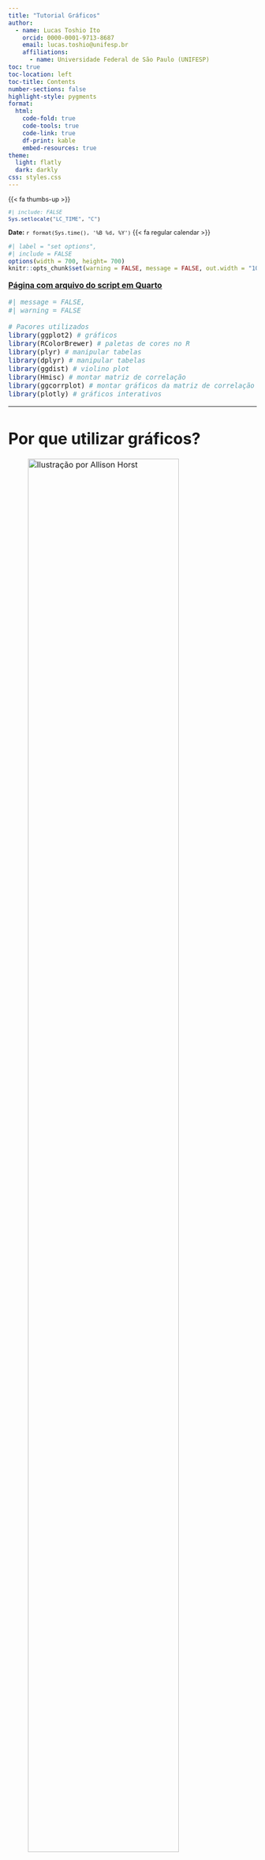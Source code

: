 ---
title: "Tutorial Gráficos"
author:
  - name: Lucas Toshio Ito
    orcid: 0000-0001-9713-8687
    email: lucas.toshio@unifesp.br
    affiliations:
      - name: Universidade Federal de São Paulo (UNIFESP) 
toc: true
toc-location: left
toc-title: Contents
number-sections: false
highlight-style: pygments
format: 
  html:
    code-fold: true
    code-tools: true
    code-link: true
    df-print: kable
    embed-resources: true
theme:
  light: flatly
  dark: darkly
css: styles.css
---

::: {style="font-size: 0.9em"}
<a href="mailto:lucas.toshio@unifesp.br">
   <span class="fa-stack fa-sm">
       <i class="fa fa-circle fa-stack-2x"></i>
       <i class="fa fa-envelope fa-stack-1x fa-inverse"></i>
   </span>
</a> 
<a href="https://twitter.com/lcstoshio">
   <span class="fa-stack fa-sm">
       <i class="fa fa-circle fa-stack-2x"></i>
       <i class="fa-brands fa-twitter fa-stack-1x fa-inverse"></i>
   </span>
</a>
<a href="https://github.com/lcstoshio">
   <span class="fa-stack fa-sm">
       <i class="fa fa-circle fa-stack-2x"></i>
       <i class="fa-brands fa-github fa-stack-1x fa-inverse"></i>
   </span>
</a>
<a href="http://linkedin.com/in/lucas-toshio-ito-5b8a96199">
   <span class="fa-stack fa-sm">
       <i class="fa fa-circle fa-stack-2x"></i>
       <i class="fa-brands fa-linkedin fa-stack-1x fa-inverse"></i>
   </span>
</a>

::: {.content-hidden}
{{< fa thumbs-up >}}
:::

```{r}
#| include: FALSE
Sys.setlocale("LC_TIME", "C")
```

**Date:** `r format(Sys.time(), '%B %d, %Y')` `    ` {{< fa regular calendar >}}
:::

```{r}
#| label = "set options",
#| include = FALSE
options(width = 700, height= 700)
knitr::opts_chunk$set(warning = FALSE, message = FALSE, out.width = "100%", fig.showtext = TRUE, retina = 1)
```

<font size="3">
<body>

[**Página com arquivo do script em Quarto**](https://github.com/lcstoshio/Lcstoshio.github.io/blob/main/Tutorial_ggplot2/Tutorial_Graficos.qmd)

```{r}
#| message = FALSE,
#| warning = FALSE

# Pacores utilizados
library(ggplot2) # gráficos
library(RColorBrewer) # paletas de cores no R
library(plyr) # manipular tabelas
library(dplyr) # manipular tabelas
library(ggdist) # violino plot
library(Hmisc) # montar matriz de correlação
library(ggcorrplot) # montar gráficos da matriz de correlação
library(plotly) # gráficos interativos
```

------------------------------------------------------------------------

# **Por que utilizar gráficos?**

![Ilustração por Allison Horst](./ggplot2_cute.jpg){width="85%"}

Para cada tipo de variável há uma representação mais adequada de gráficos e tabelas. Nesse tutorial, focaremos na elaboração de gráficos que mostrem adequadamente os resultados que queremos visualizar. Afinal, uma tabela nem sempre resume os dados de forma eficiente, por isso os gráficos são importantes aliados.  

Visualizamos os dados porque é mais fácil aprender com algo que podemos ver em vez de ler. E, felizmente, para os analistas de dados e cientistas de dados que utilizam o R, existe um pacote no tidyverse chamado de ggplot2 que torna fácil a visualização de dados num instante!  

O ggplot2 é um sistema para criar gráficos, baseado na Gramática dos Gráficos (The Grammar of Graphics), que nos permite criar gráficos de forma rápida e eficiente para descobrir padrões nos nossos dados. Sempre é essencial plotar seus dados para tornar os dados complexos que estão tabelados em uma forma mais simplificada de visuaização.  

Nesse tutorial iremos tratar da estrutura básica do código para utilizar o ggplot2 e como montar alguns dos tipos de gráficos mais utilizados:  

- Gráficos de barras
- Gráficos de setores
- Histogramas
- Boxplots
- Gráficos de densidade
- Gráficos de dispersão
- Matriz de correlação
- Gráficos sobrepostos
- Gráficos interativos

------------------------------------------------------------------------

# **Estrutura geral do ggplot2**

Um ggplot padrão precisa de três itens essenciais que você deve especificar: os dados, a estética e uma geometria. Adicionalmente existem outros parâmetros que podemos adicionar, como por exemplo temas visuais.  

1. Dados: Os dados brutos em formato de data frame.
2. Estética - aes(): Estética dos objectos geométricos e estatísticos, tais como posição, cor, tamanho, forma e transparência.
3. Geometrias - geom_: As formas geométricas que representarão os dados (pontos, boxplot, histograma, barras, ...).
4. Temas visuais - theme(): As predefinições visuais gerais de um gráfico, tais como fundo, eixos, fonte de letra, tamanhos e cores.

![Ilustração por Thomas de Beus](https://miro.medium.com/v2/resize:fit:786/1*w1RnmuE7VRK9aCAbtW9KAQ.gif){width="70%"}

Sempre começamos um gráfico adicionando os dados na função do {ggplot2} ~ ggplot(data = df) ~ que apenas informa à função que vamos trabalhar com esses dados. Na maioria dos casos, você pode querer representar graficamente duas variáveis uma no eixo x e outra no eixo y, estas são estéticas posicionais e, portanto, adicionamos na estética do gráfico ~ aes(x = var1, y = var2). Existem muitas geometrias diferentes que podem ser adicionadas a um ggplot por padrão, onde vamos dizer ao {ggplot2} qual forma queremos usar, por exemplo, adicionando geom_point() para criar um gráfico de dispersão.  

Exemplos de estrutura geral do {ggplot2}:  

```
ggplot(data = df, aes(x = var1, y = var2))+
    geom_point()
```

------------------------------------------------------------------------

# **Cores no R**

No R existem diversas [cores](http://www.stat.columbia.edu/~tzheng/files/Rcolor.pdf) que já estão inclusas, porém também podemos usar diversas paletas de cores pré-definidas que podem ser utilizadas nos gráficos do ggplot. Algumas dessas paletas estão disponíveis no pacote {RColorBrewer}, onde possuimos uma variedade de paletas que podem ser manipuladas.  

```
display.brewer.all()
```

![Paletas](https://r-graph-gallery.com/38-rcolorbrewers-palettes_files/figure-html/thecode-1.png){width="70%"}

Se você tiver interesse em mais paletas olhe o pacote [{paletter}](https://emilhvitfeldt.github.io/r-color-palettes/discrete.html), que possui uma incrível coleção de milhares de paletas de cores de diversos pacotes! Alguns exemplos de paletas de cores interessantes nesse pacote são [{colorblindr}](https://github.com/clauswilke/colorblindr) e [{NatParksPalettes}](https://github.com/kevinsblake/NatParksPalettes) no R.  

------------------------------------------------------------------------

# **Banco de Dados - [Surto.xlsx](https://drive.google.com/file/d/1A3AlnJ_DbB5tCYK7u2zxDDclD1YOoWWE/view?usp=drive_web&authuser=1)**

Em novembro de 2018, um surto de intoxicação alimentar por enterotoxina estafilocócica ocorreu após pessoas almoçarem em um simpósio, promovido por uma universidade privada, no município de Verde Oliva.  

A alimentação servida foi preparada na cozinha de uma empresa terceirizada e enviada ao local do evento por meio de vans sem refrigeração. O cardápio foi composto por: salada de folhas verdes, tomate, cenoura e pepino, pão francês, medalhão ao molho madeira, macarrão espaguete sem molho, molho de queijo, molho ao sugo, pudim de leite condensado, salada de frutas, suco de laranja e água.  

O almoço ocorreu por volta das 13:00h. Os primeiros casos do surto começaram a apresentar sintomas típicos de intoxicação alimentar, como náusea, vômito, cólica abdominal e diarreia, uma hora após a ingestão dos alimentos.  

No total, 200 pessoas participaram do simpósio. Das 150 pessoas que almoçaram no local do evento, 50 adoeceram. Foram considerados casos do surto as pessoas que apresentaram vômito e/ou diarreia após terem se alimentado com pelo menos um dos itens servidos no evento.  

Com a investigação do surto alimentar pretende-se identificar quais alimentos possivelmente provocaram a intoxicação no evento científico.  

```{r}
surto <- readxl::read_excel("surto.xlsx", 
                    sheet = "Plan1") 

surto <- mutate(surto, 
                caso = factor(caso, labels=c('Não','Sim')),
         sexo = factor(sexo, labels=c("Feminino","Masculino")),
         ocupa = factor(ocupa),
         diarreia = factor(diarreia, labels=c('Não','Sim')),
         colica = factor(colica, labels=c('Não','Sim')),
         vomito = factor(vomito, labels=c('Não','Sim')),
         nausea = factor(nausea, labels=c('Não','Sim')),
         cefaleia = factor(cefaleia, labels=c('Não','Sim')),
         desidratacao = factor(desidratacao, labels=c('Não','Sim')),
         febre = factor(febre, labels=c('Não','Sim')),
         servsaude = factor(servsaude, labels=c('Não','Sim')),
         gravidade = factor(gravidade,order = TRUE, labels=c('Leve','Moderado',"Grave")),
         salada = factor(salada, labels=c('Não','Sim')),
         pao = factor(pao, labels=c('Não','Sim')),
         medalhao = factor(medalhao, labels=c('Não','Sim')),
         macarrao = factor(macarrao, labels=c('Não','Sim')),
         molhoqueijo = factor(molhoqueijo, labels=c('Não','Sim')),
         molhoverm = factor(molhoverm, labels=c('Não','Sim')),
         pudim = factor(pudim, labels=c('Não','Sim')),
         frutas = factor(frutas, labels=c('Não','Sim')),
         agua = factor(agua, labels=c('Não','Sim')),
         suco = factor(suco, labels=c('Não','Sim'))
  )
```

------------------------------------------------------------------------

# **Tipos de Gráficos**

![Tipos de gráfico por variável](./graph_types.jpg){width="100%"}

O número de variáveis, o tipo de variável e qual seu objetivo na análise determina qual o gráfico que melhor representa aqueles dados. Assim, sempre é necessário estudar seu banco de dados e compreender como as variáveis estão organizadas. 

------------------------------------------------------------------------

# **Gráficos de Barras**

## **1 variável**

### **(N) Simples**

```{r}
(surto %>% # Data.frame
     ggplot(aes(x = ocupa)) + # Coluna de interesse 
     geom_bar()) # Formato de barras
```

### **(N) Completo**

```{r}
(surto %>% # Data.frame
     ggplot(aes(x = ocupa, fill = ocupa)) + # Coluna de interesse 
     geom_bar() + # Formato de barras
     theme_minimal() + # Tema com fundo branco
     theme(plot.title = element_text(size=20, face="bold.italic"), # Aumentar o tamanho do título e deixar em negrito/itálico
           plot.subtitle = element_text(size=12, color="gray34", face="bold.italic"))+ # Aumentar o tamanho do subtítulo e deixar em negrito/itálico
     labs(title = "Gráfico de Barras", # Título
         subtitle = "Ocupação", # Subtítulo
         x = "Ocupação", # Título do eixo x
         y = "Frequência Absoluta (N)", # Título do eixo y
         fill = "Ocupação")+ # Título da legenda
     scale_fill_brewer(palette="Set1")) # Cor das barras
```

### **(%) Simples**

```{r}
(surto %>% # Data.frame
     ggplot(aes(x = ocupa)) + # Coluna de interesse 
     geom_bar(aes(y = (after_stat(count))/sum(after_stat(count))))) # Formato de barras na forma de porcentagem relativa
```

### **(%) Completo**

```{r}
(surto %>% # Data.frame
     ggplot(aes(x = ocupa, fill = ocupa)) + # Coluna de interesse 
     geom_bar(aes(y = (after_stat(count))/sum(after_stat(count))))+ # Formato de barras na forma de porcentagem relativa
     scale_y_continuous(labels=scales::percent, #mudança de escala do eixo y para percentual
                        limits=c(0, 1))+ #limite do eixo y
     theme_minimal() + # Tema com fundo branco
     theme(plot.title = element_text(size=20, face="bold.italic"), # Aumentar o tamanho do título e deixar em negrito/itálico
           plot.subtitle = element_text(size=12, color="gray34", face="bold.italic"))+ # Aumentar o tamanho do subtítulo e deixar em negrito/itálico
     labs(title = "Gráfico de Barras", # Título
         subtitle = "Ocupação", # Subtítulo
         x = "Ocupação", # Título do eixo x
         y = "Frequência Relativa (%)", # Título do eixo y
         fill = "Ocupação")+ # Título da legenda
     scale_fill_brewer(palette="Set2")) # Cor das barras
```

## **2 variáveis**

```{r}
(surto %>% # Data.frame
     ggplot(aes(x = ocupa, fill = sexo)) + # Coluna de interesse 
     geom_bar(aes(y = (after_stat(count))/sum(after_stat(count))))+ # Formato de barras na forma de porcentagem relativa
     scale_y_continuous(labels=scales::percent, #mudança de escala do eixo y para percentual
                        limits=c(0, 1))+ #limite do eixo y
     theme_minimal() + # Tema com fundo branco
     theme(plot.title = element_text(size=20, face="bold.italic"), # Aumentar o tamanho do título e deixar em negrito/itálico
           plot.subtitle = element_text(size=12, color="gray34", face="bold.italic"))+ # Aumentar o tamanho do subtítulo e deixar em negrito/itálico
     labs(title = "Gráfico de Barras", # Título
         subtitle = "Ocupação x Sexo", # Subtítulo
         x = "Ocupação", # Título do eixo x
         y = "Frequência Relativa (%)", # Título do eixo y
         fill = "Sexo")+ # Título da legenda
     scale_fill_brewer(palette="Set1")) # Cor das barras
```

## **3 variáveis**

```{r}
(surto %>% # Data.frame
     ggplot(aes(x = caso, fill = agua)) + # Coluna de interesse 
     geom_bar(aes(y = (after_stat(count))/sum(after_stat(count))))+ # Formato de barras na forma de porcentagem relativa
     scale_y_continuous(labels=scales::percent, #mudança de escala do eixo y para percentual
                        limits=c(0, 1))+ #limite do eixo y
     theme_bw()+ # Tema com fundo branco e contorno preto
     theme(plot.title = element_text(size=20, face="bold.italic"), # Aumentar o tamanho do título e deixar em negrito/itálico
           plot.subtitle = element_text(size=12, color="gray34", face="bold.italic"), # Aumentar o tamanho do subtítulo e deixar em negrito/itálico
           strip.text = element_text(size=12, color="white"), # Alterar a cor do texto da faceta
           strip.background = element_rect (fill="gray20"))+ # Alterar a cor de fundo da faceta       
     labs(title = "Gráfico de Barras", # Título
         subtitle = "Caso de intoxicação alimentar x Água x Sexo", # Subtítulo
         x = "Intoxicação alimentar", # Título do eixo x
         y = "Frequência Relativa (%)", # Título do eixo y
         fill = "Bebeu\nÁgua?")+ # Título da legenda
     scale_fill_manual(values = c("cornflowerblue", "dodgerblue4"))+ # Cor das barras
     facet_wrap(~sexo)) # Separar em facetas
```

------------------------------------------------------------------------

# **Gráficos de Pizza ou Setores**

## **1 variável**

### **Simples**

o ggplot não tem uma função específica direito para fazer o gráfico de setores, então é um pouco remendado
Não consegui adicionar de uma forma boa os números no gráfico

```{r}
(surto %>% # Data.frame
    ggplot(aes(x = "", fill = caso)) + # Coluna de interesse 
    geom_bar(width = 1) + # utilizamos um gráfico de barras que vai ser arredondado para virar o gráfico de setores
    coord_polar(theta = "y", start = 0)) # Função utilizada para montar gráfico de setores
```

### **Completo**

```{r}
(surto %>% # Data.frame
    ggplot(aes(x = "", fill = caso)) + # Coluna de interesse 
    geom_bar(width = 1) + # utilizamos um gráfico de barras que vai ser arredondado para virar o gráfico de setores
    coord_polar(theta = "y", start = 0)+ # função utilizada para montar gráfico de setores
    theme_minimal() + # Tema com fundo branco
    theme(plot.title = element_text(size=20, face="bold.italic"), # Aumentar o tamanho do título e deixar em negrito/itálico
          plot.subtitle = element_text(size=12, color="gray34", face="bold.italic"), # Aumentar o tamanho do subtítulo e deixar em negrito/itálico
          axis.ticks = element_blank(), # Remover linhas adicionais
          axis.text.x = element_blank(), # Remover linhas adicionais
          panel.grid = element_blank())+ # Remover linhas adicionais 
    geom_text(stat = "count", aes(label = paste0(round (..count../sum(..count..)*100, 1),"%")), position = position_stack(vjust = 0.5), color="white", fontface="bold", size = 5) + # Texto dentro do gráfico com a porcentagem
    labs(title = "Gráfico de Setores", # Título
         subtitle = "Intoxicação Alimentar", # Subtítulo
         x = "", # Título do eixo x
         y = "", # Título do eixo y
         fill = "Caso de intoxicação\nalimentar?") + # Título da legenda
    scale_fill_brewer(palette = "Set1")) # Cor de cada grupo
```

------------------------------------------------------------------------

# **Histogramas**

## **1 variável**

### **Simples**

```{r}
(surto %>% # Data.frame
     ggplot(aes(x = hb)) + # Coluna de interesse 
     geom_histogram()) # Formato de histograma
```

### **Completo**

```{r}
(surto %>% # Data.frame
     ggplot(aes(x = hb)) + # Coluna de interesse 
     geom_histogram(bins = 40, fill = "midnightblue", color = "gray88")+ # Formato de histograma e determinar o número de "caixas" e as cores do histograma
     theme_minimal() + # Tema com fundo branco
     theme(plot.title = element_text(size=20, face="bold.italic"), # Aumentar o tamanho do título e deixar em negrito/itálico
           plot.subtitle = element_text(size=12, color="gray34", face="bold.italic"))+ # Aumentar o tamanho do subtítulo e deixar em negrito/itálico
     labs(title = "Histograma", # Título
         subtitle = "Valor de hemoglobina", # Subtítulo
         x = "Hemoglobina (g/dL)", # Título do eixo x
         y = "Frequência Absoluta (N)", # Título do eixo y
         fill = "")) # Título da legenda
```

## **2 variáveis**

```{r}
(surto %>% # Data.frame
     ggplot(aes(x = hb)) + # Coluna de interesse 
     geom_histogram(aes(fill = sexo), bins = 40, color = "gray88")+ # Formato de histograma e determinar o número de "caixas" e as cores do histograma
     theme_minimal() + # Tema com fundo branco
     theme(plot.title = element_text(size=20, face="bold.italic"), # Aumentar o tamanho do título e deixar em negrito/itálico
           plot.subtitle = element_text(size=12, color="gray34", face="bold.italic"))+ # Aumentar o tamanho do subtítulo e deixar em negrito/itálico
     labs(title = "Histograma", # Título
         subtitle = "Valor de hemoglobina x Sexo", # Subtítulo
         x = "Hemoglobina (g/dL)", # Título do eixo x
         y = "Frequência Absoluta (N)", # Título do eixo y
         fill = "Sexo")+ # Título da legenda
     scale_fill_brewer(palette="Set1")) # Cor das barras
```

## **3 variáveis**

```{r}
(surto %>% # Data.frame
     ggplot(aes(x = hb)) + # Coluna de interesse 
     geom_histogram(aes(fill = sexo), bins = 30, color = "gray88")+ # Formato de histograma e determinar o número de "caixas" e as cores do histograma
     theme_bw() + # Tema com fundo branco
     theme(plot.title = element_text(size=20, face="bold.italic"), # Aumentar o tamanho do título e deixar em negrito/itálico
           plot.subtitle = element_text(size=12, color="gray34", face="bold.italic"), # Aumentar o tamanho do subtítulo e deixar em negrito/itálico
           strip.text = element_text(size=12, color="white"), # Alterar a cor do texto da faceta
           strip.background = element_rect (fill="gray20"))+ # Alterar a cor de fundo da faceta    
     labs(title = "Histograma", # Título
         subtitle = "Valor de hemoglobina x Sexo x Caso de intoxicação alimentar", # Subtítulo
         x = "Hemoglobina (g/dL)", # Título do eixo x
         y = "Frequência Absoluta (N)", # Título do eixo y
         fill = "Sexo")+ # Título da legenda
     scale_fill_brewer(palette="Set1")+ # Cor das barras
     facet_wrap(~caso)) # Separar em facetas
```

------------------------------------------------------------------------

# **Boxplots**

## **1 variável**

### **Simples**

```{r}
(surto %>% # Data.frame
     ggplot(aes(y = leuco)) + # Coluna de interesse 
     geom_boxplot()) # Formato de boxplot
```

### **Completo**

```{r}
(surto %>% # Data.frame
     ggplot(aes(y = leuco)) + # Coluna de interesse 
     geom_boxplot(fill = "lightgreen", color="darkgreen")+ # Formato de boxplot
     theme_minimal()+ # Tema com fundo branco
     theme(plot.title = element_text(size=20, face="bold.italic"), # Aumentar o tamanho do título e deixar em negrito/itálico
           plot.subtitle = element_text(size=12, color="gray34", face="bold.italic"))+ # Aumentar o tamanho do subtítulo e deixar em negrito/itálico
     labs(title = "Boxplot", # Título
         subtitle = "Valor de leucócitos", # Subtítulo
         x = "", # Título do eixo x
         y = "Número de Leucócitos (uL)")) # Título do eixo y
```

## **2 variáveis**

```{r}
(surto %>% # Data.frame
     ggplot(aes(y = leuco, x = ocupa, color = ocupa)) + # Coluna de interesse 
     geom_boxplot()+ # Formato de boxplot
     theme_minimal()+ # Tema com fundo branco
     theme(plot.title = element_text(size=20, face="bold.italic"), # Aumentar o tamanho do título e deixar em negrito/itálico
           plot.subtitle = element_text(size=12, color="gray34", face="bold.italic"))+ # Aumentar o tamanho do subtítulo e deixar em negrito/itálico
     labs(title = "Boxplot", # Título
         subtitle = "Valor de leucócitos x Ocupação", # Subtítulo
         x = "Ocupação", # Título do eixo x
         y = "Número de Leucócitos (uL)", # Título do eixo y
         color = "Ocupação") + # Título da legenda
     scale_color_brewer(palette="Set1")) # Cor dos gráficos
```

## **3 variáveis**

```{r}
(surto %>% # Data.frame
     ggplot(aes(y = leuco, x = caso, color = caso)) + # Coluna de interesse 
     geom_boxplot()+ # Formato de boxplot
     theme_bw()+ # Tema com fundo branco e contorno preto
     theme(plot.title = element_text(size=20, face="bold.italic"), # Aumentar o tamanho do título e deixar em negrito/itálico
           plot.subtitle = element_text(size=12, color="gray34", face="bold.italic"), # Aumentar o tamanho do subtítulo e deixar em negrito/itálico
           strip.text = element_text(size=12, color="white"), # Alterar a cor do texto da faceta
           strip.background = element_rect (fill="gray20"))+ # Alterar a cor de fundo da faceta 
     labs(title = "Boxplot", # Título
         subtitle = "Valor de leucócitos x Ocupação x Intoxicação alimentar", # Subtítulo
         x = "Intoxicação alimentar", # Título do eixo x
         y = "Número de Leucócitos (uL)", # Título do eixo y
         color = "Caso de intoxicação\nalimentar") + # Título da legenda
     scale_color_brewer(palette="Set1")+ # Cor dos gráficos
     facet_wrap(~ocupa)) # Separar em facetas
```

------------------------------------------------------------------------

# **Gráficos de Densidade**

## **1 variável**

### **Simples**

```{r}
(surto %>% # Data.frame
     ggplot(aes(x = hb)) + # Coluna de interesse 
     geom_density()) # Formato de densidade
```

### **Completo**

```{r}
(surto %>% # Data.frame
     ggplot(aes(x = hb)) + # Coluna de interesse 
     geom_density(fill = "firebrick3", color = "gray88")+ # Formato de histograma e determinar o número de grupos e as cores do histograma
     geom_vline(aes(xintercept=mean(hb)), color="black", linetype="dashed", size=1)+ #linha da média
     theme_minimal() + # Tema com fundo branco
     theme(plot.title = element_text(size=20, face="bold.italic"), # Aumentar o tamanho do título e deixar em negrito/itálico
           plot.subtitle = element_text(size=12, color="gray34", face="bold.italic"))+ # Aumentar o tamanho do subtítulo e deixar em negrito/itálico
     labs(title = "Gráfico de Densidade", # Título
         subtitle = "Valor de hemoglobina", # Subtítulo
         x = "Hemoglobina (g/dL)", # Título do eixo x
         y = "Densidade", # Título do eixo y
         fill = "")) # Título da legenda
```

## **2 variáveis**

```{r}
(surto %>% # Data.frame
     ggplot(aes(x = hb, fill = caso)) + # Coluna de interesse 
     geom_density(color = "gray88", alpha = 0.5)+ # Formato de histograma e determinar o número de grupos e as cores do histograma
     geom_vline(aes(xintercept=mean(hb)), color="black", linetype="dashed", size=1)+ #linha da média
     theme_minimal() + # Tema com fundo branco
     theme(plot.title = element_text(size=20, face="bold.italic"), # Aumentar o tamanho do título e deixar em negrito/itálico
           plot.subtitle = element_text(size=12, color="gray34", face="bold.italic"))+ # Aumentar o tamanho do subtítulo e deixar em negrito/itálico
     labs(title = "Gráfico de Densidade", # Título
         subtitle = "Valor de hemoglobina x Caso de intoxicação alimentar", # Subtítulo
         x = "Hemoglobina (g/dL)", # Título do eixo x
         y = "Densidade", # Título do eixo y
         fill = "Caso de intoxicação\nalimentar?")+ # Título da legenda
     scale_fill_brewer(palette="Set1")) # Cor dos gráficos
```

## **3 variáveis**

```{r}
(surto %>% # Data.frame
     ggplot(aes(x = hb, fill = caso)) + # Coluna de interesse 
     geom_density(color = "gray88", alpha = 0.5)+ # Formato de histograma e determinar o número de grupos e as cores do histograma
     geom_vline(aes(xintercept=mean(hb)), color="black", linetype="dashed", size=1)+ #linha da média
     theme_bw() + # Tema com fundo branco
     theme(plot.title = element_text(size=20, face="bold.italic"), # Aumentar o tamanho do título e deixar em negrito/itálico
           plot.subtitle = element_text(size=12, color="gray34", face="bold.italic"), # Aumentar o tamanho do subtítulo e deixar em negrito/itálico
           strip.text = element_text(size=12, color="white"), # Alterar a cor do texto da faceta
           strip.background = element_rect (fill="gray20"))+ # Alterar a cor de fundo da faceta 
     labs(title = "Gráfico de Densidade", # Título
         subtitle = "Valor de hemoglobina x Caso de intoxicação alimentar x Sexo", # Subtítulo
         x = "Hemoglobina (g/dL)", # Título do eixo x
         y = "Densidade", # Título do eixo y
         fill = "Caso de intoxicação\nalimentar?")+ # Título da legenda
     scale_fill_brewer(palette="Set1")+ # Cor dos gráficos
     facet_wrap(~sexo)) # Separar em facetas
```

------------------------------------------------------------------------

# **Gráficos de Dispersão**

## **2 variáveis**

### **Simples**

```{r}
(surto %>% # Data.frame
     ggplot(aes(x = hb, y = leuco)) + # Coluna de interesse 
     geom_point()) # Formato de densidade
```

### **Completo**

```{r}
(surto %>% # Data.frame
     ggplot(aes(x = hb, y = leuco)) + # Coluna de interesse 
     geom_point(color = "cyan4")+ # Formato de densidade
     geom_smooth(method = "lm", se = FALSE, color="dodgerblue4") + # Linha de tendência dos pontos
     theme_minimal() + # Tema com fundo branco
     theme(plot.title = element_text(size=20, face="bold.italic"), # Aumentar o tamanho do título e deixar em negrito/itálico
           plot.subtitle = element_text(size=12, color="gray34", face="bold.italic"))+ # Aumentar o tamanho do subtítulo e deixar em negrito/itálico
     labs(title = "Gráfico de Dispersão", # Título
         subtitle = "Valor de hemoglobina x Valor de Leucócitos", # Subtítulo
         x = "Hemoglobina (g/dL)", # Título do eixo x
         y = "Leucócitos (uL)")) # Título do eixo y
```

## **3 variáveis**

```{r}
(surto %>% # Data.frame
     ggplot(aes(x = hb, y = leuco, color = sexo)) + # Coluna de interesse 
     geom_point()+ # Formato de densidade
     geom_smooth(method = "lm", se = FALSE) + # Linha de tendência dos pontos
     theme_minimal() + # Tema com fundo branco
     theme(plot.title = element_text(size=20, face="bold.italic"), # Aumentar o tamanho do título e deixar em negrito/itálico
           plot.subtitle = element_text(size=12, color="gray34", face="bold.italic"))+ # Aumentar o tamanho do subtítulo e deixar em negrito/itálico
     labs(title = "Gráfico de Dispersão", # Título
         subtitle = "Valor de hemoglobina x Valor de leucócitos x Sexo", # Subtítulo
         x = "Hemoglobina (g/dL)", # Título do eixo x
         y = "Leucócitos (uL)", # Título do eixo y
         color = "Sexo")+ # Título da legenda
     scale_color_manual(values = c("dodgerblue4", "darkgoldenrod2"))) # Cor das bolinhas e linhas
```

------------------------------------------------------------------------

# **Matriz de Correlação**

```{r}
# Gerando matrix de correlação de pearson e p-valores somente com as variáeis quantitativas
# Pode ser realizado com mais variáveis desde que sejam numéricas
matrix <- rcorr(as.matrix(surto[,c("hb", "leuco", "tgl")]), type = c("pearson"))
matrix$P[is.na(matrix$P)] <- 0

ggcorrplot::ggcorrplot(matrix$r, # a matriz a ser visualizada
                       lab = TRUE, # plota os números
                       lab_size = 5, # regula o tamanho do número
                       digits = 2, # casas depois da vírgula
                       colors = c("blueviolet", "white", "firebrick"), # altera cores
                       legend.title = "Pearson\nCorrelation\n", # título da legenda
                       p.mat = matrix$P)+  # mostra o que não tem correlação significativa com X
                       #insig = "blank")+  # deixa em branco o que não tem correlação significativa
    theme(plot.title = element_text(size=20, face="bold.italic"), # Aumentar o tamanho do título e deixar em negrito/itálico
          plot.subtitle = element_text(size=12, color="gray34", face="bold.italic"))+ # Aumentar o tamanho do subtítulo e deixar em negrito/itálico
    labs(title = "Matriz de Correlação", # Título
         subtitle = "Pearson") # Subtítulo
```

------------------------------------------------------------------------

# **Gráficos sobrepostos**

## **Histogramas + Gráficos de densidade**

```{r}
media <- ddply(surto, "caso", summarise, grp.mean=mean(leuco, na.rm=TRUE))
(surto %>% # Data.frame
     ggplot(aes(x = leuco, fill = caso)) + # Coluna de interesse 
     geom_histogram(aes(y=..density..), alpha=0.5, position = "identity", color="black") + # Formato de histograma e determinar o número de grupos e as cores do histograma
     geom_density(color = "gray88", alpha = 0.3)+ # Formato de densidade
     geom_vline(data = media, aes(xintercept=grp.mean), color="black", linetype="dashed", size=1, show.legend = F)+ #linha da média
     theme_minimal() + # Tema com fundo branco
     theme(plot.title = element_text(size=20, face="bold.italic"), # Aumentar o tamanho do título e deixar em negrito/itálico
           plot.subtitle = element_text(size=12, color="gray34", face="bold.italic"))+ # Aumentar o tamanho do subtítulo e deixar em negrito/itálico
     labs(title = "Histograma + Gráfico de Densidade", # Título
         subtitle = "Valor de Leucócitos x Caso de intoxicação alimentar", # Subtítulo
         x = "Hemoglobina (g/dL)", # Título do eixo x
         y = "Densidade", # Título do eixo y
         fill = "Caso de intoxicação\nalimentar?")+ # Título da legenda
     scale_fill_brewer(palette="Set1")) # Cor dos gráficos
```

## **Boxplots + Gráficos de Dispersão + Gráficos de Violino (Raincloud Plot)**

```{r}
(surto[surto$caso=="Sim",] %>% # Data.frame
     ggplot(aes(y = leuco, x = gravidade, color = gravidade)) + # Coluna de interesse 
     ggdist::stat_halfeye(aes(fill = gravidade), alpha = 0.4, show.legend = FALSE, adjust = .5, width = .6, .width = 0, justification = -.3) + 
     geom_boxplot(width = 0.25)+ # Formato de boxplot
     geom_jitter(alpha = 0.6, position = position_jitter(width = 0.1, seed = 0)) + # Formato de bolinhas (jitter)
     theme_minimal()+ # Tema com fundo branco
     theme(plot.title = element_text(size=20, face="bold.italic"), # Aumentar o tamanho do título e deixar em negrito/itálico
           plot.subtitle = element_text(size=12, color="gray34", face="bold.italic"))+ # Aumentar o tamanho do subtítulo e deixar em negrito/itálico
     labs(title = "Raincloud Plot", # Título
         subtitle = "Valor de leucócitos x Gravidade do caso", # Subtítulo
         x = "Gravidade do caso", # Título do eixo x
         y = "Leucócitos (uL)", # Título do eixo y
         color = "Gravidade") + # Título da legenda
     scale_color_brewer(palette="Set1")+ # Cor dos gráficos
     scale_fill_brewer(palette="Set1")) # Cor dos gráficos
```

------------------------------------------------------------------------

# **Gráficos interativos (Plotly)**

Convertendo gráfico ggplot2 em gráfico plotly (interativo).  

Ele perde um pouco da edição estética, mas permite explorar os dados do gráfico. Ele pode ser usado em qualquer tipo de gráfico, mas geralmente prefiro usar em box plots, scatter plots, heatmaps e mapas.  

Também podemos alterar outros detalhes com algumas soluções alternativa, porém são um pouco mais complicadas.  

```{r}
# Box Plot
ggplotly(surto %>% # Data.frame
     ggplot(aes(y = leuco, x = ocupa, color = ocupa)) + # Coluna de interesse 
     geom_boxplot()+ # Formato de boxplot
     theme_minimal()+ # Tema com fundo branco
     theme(plot.title = element_text(size=20, face="bold.italic"))+ # Aumentar o tamanho do título e deixar em negrito/itálico
     labs(title = "Boxplot", # Título
         subtitle = "Valor de leucócitos x Ocupação", # Subtítulo
         x = "Ocupação", # Título do eixo x
         y = "Leucócitos (uL)", # Título do eixo y
         color = "Ocupação") + # Título da legenda
     scale_color_brewer(palette="Set1")) %>% # Cor das barras
     layout(title = list(text = paste0('<b>','Box Plot','<b>',
                                    '<br>',
                                    '<sup>','Valor de leucócitos x Ocupação', '</sup>')))

# Gráfico de dispersão
ggplotly(surto %>% # Data.frame
     ggplot(aes(x = hb, y = leuco, color = sexo)) + # Coluna de interesse 
     geom_point()+ # Formato de densidade
     geom_smooth(method = "lm", se = FALSE) + # Linha de tendência dos pontos
     theme_minimal() + # Tema com fundo branco
     theme(plot.title = element_text(size=20, face="bold.italic"), # Aumentar o tamanho do título e deixar em negrito/itálico
           plot.subtitle = element_text(size=12, color="gray34", face="bold.italic"))+ # Aumentar o tamanho do subtítulo e deixar em negrito/itálico
     labs(title = "Gráfico de Dispersão", # Título
         subtitle = "Valor de hemoglobina x Valor de Leucócitos x Sexo", # Subtítulo
         x = "Hemoglobina (g/dL)", # Título do eixo x
         y = "Leucócitos (uL)", # Título do eixo y
         color = "Sexo")+ # Título da legenda
     scale_color_manual(values = c("dodgerblue4", "darkgoldenrod2"))) %>% # Cor das bolinhas
     layout(title = list(text = paste0('<b>','Gráfico de Dispersão','<b>',
                                    '<br>',
                                    '<sup>','Valor de hemoglobina x Valor de Leucócitos x Sexo', '</sup>')))
```

# **Referências**      

**Galerias**

- [https://tanyaviz.com/](https://tanyaviz.com/)
- [https://www.cedricscherer.com/top/dataviz/](https://www.cedricscherer.com/top/dataviz/)
- [https://r-graph-gallery.com/](https://r-graph-gallery.com/)
- [https://www.data-to-viz.com/](https://www.data-to-viz.com/)

**Tutoriais e recursos adicionais**

- [https://www.cedricscherer.com/2019/08/05/a-ggplot2-tutorial-for-beautiful-plotting-in-r/](https://www.cedricscherer.com/2019/08/05/a-ggplot2-tutorial-for-beautiful-plotting-in-r/)
- [https://allisonhorst.github.io/rice-data-viz/](https://allisonhorst.github.io/rice-data-viz/)
- [https://ggplot2.tidyverse.org/reference/](https://ggplot2.tidyverse.org/reference/)
- [Cheatsheet ggplot2](https://drive.google.com/file/d/162k9AEg76d34XLodwFq5lmbz5hNR5sfW/view?usp=sharing)


# **Exercícios**  

1 - Filtre os indivíduos com caso de intoxicação alimentar e crie um gráfico de barras com o nível de gravidade desses indivíduos, posteriormente no pinte o gráfico de acordo com o sexo dos indivíduos. Indique qual grau de gravidade é o mais prevalente na amostra.  

2 - Crie um histograma usando o valor de triglicérides e divida o histograma em 50 caixas.  

3 - Filtre os indivíduos com caso de intoxicação alimentar e crie um boxplot com o valor de leucócitos desses indivíduos separado pelo nível de gravidade da intoxicação alimentar. Indique qual grau de gravidade possui maior mediana.  

4 - Usando ggplot, crie um gráfico de dispersão representando o valor de leucócitos e o valor de triglicérides. Indique se há indícios de uma correlação positiva, negativa ou ausência de correlação entre essas variáveis.  

5 - Utilizando quaisquer duas variáveis do banco de dados (não repita exemplos deste tutorial!), crie um gráfico e descreva quais informações o gráfico lhe fornece. O tipo de gráfico pode ser o que você quiser.  

</body>
</font>
